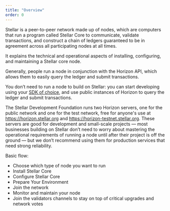 ```yaml
---
title: "Overview"
order: 0
---
```


Stellar is a peer-to-peer network made up of nodes, which are computers that run a program called Stellar Core to communicate, validate transactions, and construct a chain of ledgers guaranteed to be in agreement across all participating nodes at all times.   

It explains the technical and operational aspects of installing, configuring, and maintaining a Stellar core node. 

Generally, people run a node in conjunction with the Horizon API, which allows them to easily query the ledger and submit transactions.  

You don’t need to run a node to build on Stellar: you can start developing using your [SDK of choice](link), and use public instances of Horizon to query the ledger and submit transactions.  

The Stellar Development Foundation runs two Horizon servers, one for the public network and one for the test network, free for anyone's use at https://horizon.stellar.org and https://horizon-testnet.stellar.org.  These servers are good for development and small-scale projects — most businesses building on Stellar don’t need to worry about mastering the operational requirements of running a node until after their project is off the ground — but we don’t recommend using them for production services that need strong reliability.

Basic flow:
* Choose which type of node you want to run
* Install Stellar Core
* Configure Stellar Core
* Prepare Your Environment
* Join the network
* Monitor and maintain your node
* Join the validators channels to stay on top of critical upgrades and network votes
